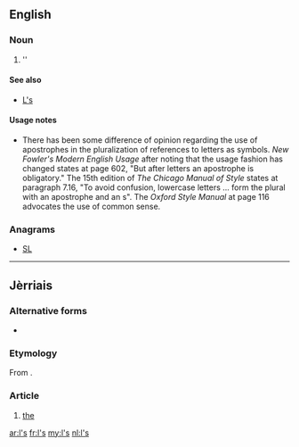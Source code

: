 {{also|LS|.ls|L's}}
==English==

===Noun===
{{head|en|plural}}

# ''{{plural of|l|lang=en|nocat=1}}

====See also====
* [[L's]]

====Usage notes====
* There has been some difference of opinion regarding the use of apostrophes in the pluralization of references to letters as symbols.  ''New Fowler's Modern English Usage'' after noting that the usage fashion has changed states at page 602, "But after letters an apostrophe is obligatory."    The 15th edition of ''The Chicago Manual of Style'' states at paragraph 7.16, "To avoid confusion, lowercase letters ... form the plural with an apostrophe and an s".  The ''Oxford Style Manual'' at page 116 advocates the use of common sense.

===Anagrams===
* [[SL#English|SL]]

----

==Jèrriais==

===Alternative forms===
* {{l|roa-jer|les}}

===Etymology===
From {{etyl|fro|roa-jer}} {{term|les|lang=fro}}.

===Article===
{{head|roa-jer|article|g=p|singular|l'}}

# [[the]] {{qualifier|plural definite article}}

[[ar:l's]]
[[fr:l's]]
[[my:l's]]
[[nl:l's]]